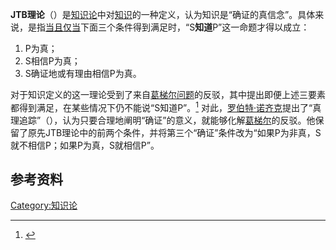 '''JTB理论'''（{{lang|en|Justified true belief}}）是[[知识论|知识论]]中对[[知识|知识]]的一种定义，认为知识是“确证的真信念”。具体来说，是指[[当且仅当|当且仅当]]下面三个条件得到满足时，“S'''知道'''P”这一命题才得以成立：

#P为真；
#S相信P为真；
#S确证地或有理由相信P为真。

对于知识定义的这一理论受到了来自[[葛梯尔问题|葛梯尔问题]]的反驳，其中提出即便上述三要素都得到满足，在某些情况下仍不能说“S知道P”。<ref>{{cite book | last = Chisholm | first = Roderick | title = The Foundations of Knowing | chapter=Knowledge as Justified True Belief |publisher = University of Minnesota Press | location = Minneapolis | year = 1982 | isbn = 0816611033 |authorlink=Roderick Chisholm}}</ref> 对此，[[罗伯特·诺齐克|罗伯特·诺齐克]]提出了“真理追踪”（{{lang|en|truth-tracking}}），认为只要合理地阐明“确证”的意义，就能够化解[[葛梯尔|葛梯尔]]的反驳。他保留了原先JTB理论中的前两个条件，并将第三个“确证”条件改为“如果P为非真，S就不相信P；如果P为真，S就相信P”。

== 参考资料 ==
{{reflist}}

{{哲学小作品}}

[[Category:知识论|Category:知识论]]